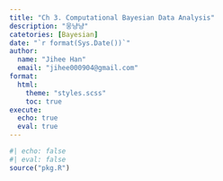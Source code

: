 ```yaml
---
title: "Ch 3. Computational Bayesian Data Analysis"
description: "웅냥냥"
catetories: [Bayesian]
date: "`r format(Sys.Date())`"
author: 
  name: "Jihee Han"
  email: "jihee000904@gmail.com"
format:
  html:
    theme: "styles.scss"
    toc: true
execute:
  echo: true
  eval: true
---
```


```r
#| echo: false
#| eval: false
source("pkg.R")
```

